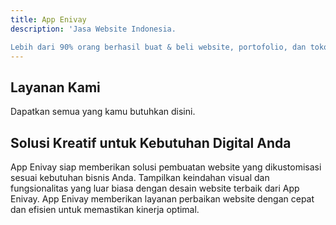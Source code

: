 ```yaml
---
title: App Enivay
description: 'Jasa Website Indonesia.

Lebih dari 90% orang berhasil buat & beli website, portofolio, dan toko online sendiri dengan App.Enivay.'
---
```


## Layanan Kami

Dapatkan semua yang kamu butuhkan disini.

<CardGroup cols={2}>
  <Card
    title="Web Development"
    icon="image"
    href=""
  >
  </Card>
  <Card
    title="Web Design"
    icon="image"
    href=""
  >
  </Card>
  <Card
    title="UI Design"
    icon="image"
    href=""
  >
  </Card>
  <Card
    title="Maintenance"
    icon="image"
    href=""
  >
  </Card>
</CardGroup>



## Solusi Kreatif untuk Kebutuhan Digital Anda


<CardGroup cols={2}>
  <Card
    title="Website Personalized"
    icon="palette"
  >
    App Enivay siap memberikan solusi pembuatan website yang dikustomisasi sesuai kebutuhan bisnis Anda.
  </Card>
  <Card
    title="Desain Website Terbaik"
    icon="code"
  >
    Tampilkan keindahan visual dan fungsionalitas yang luar biasa dengan desain website terbaik dari App Enivay.
  </Card>
  <Card
    title="Perbaikan Website Profesional"
    icon="screwdriver-wrench"
  >
    App Enivay memberikan layanan perbaikan website dengan cepat dan efisien untuk memastikan kinerja optimal.
  </Card>
</CardGroup>
